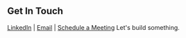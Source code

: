 ## Get In Touch

[LinkedIn](https://www.linkedin.com/in/caleb-r/) | [Email](mailto:earthctzn1@gmail.com) | [Schedule a Meeting](https://calendly.com/caleb-a) 
Let's build something.